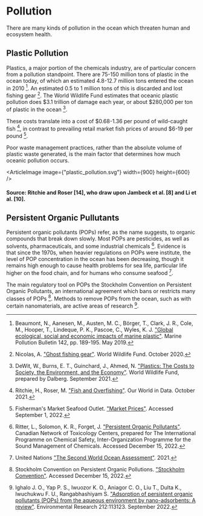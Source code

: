 


# Pollution

There are many kinds of pollution in the ocean which threaten human and ecosystem health.

## Plastic Pollution
Plastics, a major portion of the chemicals industry, are of particular concern from a pollution standpoint. There are 75-150 million tons of plastic in the ocean today, of which an estimated 4.8-12.7 million tons entered the ocean in 2010 [^{ 1 }]. An estimated 0.5 to 1 million tons of this is discarded and lost fishing gear [^{ 12 }]. The World Wildlife Fund estimates that oceanic plastic pollution does $3.1 trillion of damage each year, or about $280,000 per ton of plastic in the ocean [^{ 2 }].

These costs translate into a cost of $0.68-1.36 per pound of wild-caught fish [^{ 15 }], in contrast to prevailing retail market fish prices of around $6-19 per pound [^{ 4 }].

Poor waste management practices, rather than the absolute volume of plastic waste generated, is the main factor that determines how much oceanic pollution occurs.

<ArticleImage image={"plastic_pollution.svg"} width={900} height={600} />
#### Source: Ritchie and Roser [14], who draw upon Jambeck et al. [8] and Li et al. [10].

<RegulateFishingGearSolution />

## Persistent Organic Pullutants

Persistent organic pollutants (POPs) refer, as the name suggests, to organic compounds that break down slowly. Most POPs are pesticides, as well as solvents, pharmaceuticals, and some industrial chemicals [^pop1]. Evidence is that since the 1970s, when heavier regulations on POPs were institute, the level of POP concentration in the ocean has been decreasing, though it remains high enough to cause health problems for sea life, particular life higher on the food chain, and for humans who consume seafood [^3].

The main regulatory tool on POPs the Stockholm Convention on Persistent Organic Pollutants, an international agreement which bans or restricts many classes of POPs [^pop2]. Methods to remove POPs from the ocean, such as with certain nanomaterials, are active areas of research [^pop3].

[^pop1]: Ritter, L., Solomon, K. R., Forget, J. ["Persistent Organic Pollutants"](https://web.archive.org/web/20070926101350/http://www.chem.unep.ch/pops/ritter/en/ritteren.pdf). Canadian Network of Toxicology Centers, prepared for The International Programme on Chemical Safety, Inter-Organization Programme for the Sound Management of Chemicals. Accessed December 15, 2022.

[^pop2]: Stockholm Convention on Persistent Organic Pollutions. ["Stockholm Convention"](http://www.pops.int/). Accessed December 15, 2022.

[^pop3]: Ighalo J. O., Yap P. S., Iwuozor K. O., Aniagor C. O., Liu T., Dulta K., Iwuchukwu F. U., Rangabhashiyam S. ["Adsorption of persistent organic pollutants (POPs) from the aqueous environment by nano-adsorbents: A review"](https://www.sciencedirect.com/science/article/abs/pii/S0013935122004509). Environmental Research 212:113123. September 2022.

[^{ 1 }]: Beaumont, N., Aanesen, M., Austen, M. C., Börger, T., Clark, J. R., Cole, M., Hooper, T., Lindeque, P. K., Pascoe, C., Wyles, K. J. ["Global ecological, social and economic impacts of marine plastic"](https://www.sciencedirect.com/science/article/pii/S0025326X19302061). Marine Pollution Bulletin 142, pp. 189-195. May 2019.

[^{ 2 }]: DeWit, W., Burns, E. T., Guinchard, J., Ahmed, N. ["Plastics: The Costs to Society, the Environment, and the Economy"](https://www.wwfdrc.org/en/?36252/The-hidden-cost-of-plastic). World Wildlife Fund, prepared by Dalberg. September 2021.

[^3]: United Nations ["The Second World Ocean Assessment"](https://www.un.org/regularprocess/woa2launch). 2021.

[^{ 4 }]: Fisherman's Market Seafood Outlet. ["Market Prices"](https://fishmanmkt.com/pages/market-prices). Accessed September 1, 2022.

[^{ 8 }]: Jambeck, J., Geyer, R., Wilcox, C., Siegler, T., Perryman, M., Andrady, A., Narayan, R., Law, K. ["Plastic waste inputs from land into the ocean"](https://science.sciencemag.org/content/347/6223/768/). Science 347(6223), pp. 768-771. February 2015.

[^{ 10 }]: Li, W., Tse, H., Fok, L. ["Plastic waste in the marine environment: A review of sources, occurrence and effects"](https://www.sciencedirect.com/science/article/pii/S0048969716310154). Science of The Total Environment 566-567, pp. 333-349. October 2016.

[^{ 12 }]: Nicolas, A. ["Ghost fishing gear"](https://www.worldwildlife.org/stories/ghost-fishing-gear). World Wildlife Fund. October 2020.

[^{ 14 }]: Ritchie, H., Roser M. ["Plastic Pollution"](https://ourworldindata.org/plastic-pollution). Our World In Data. 2019.

[^{ 15 }]: Ritchie, H., Roser, M. ["Fish and Overfishing"](https://ourworldindata.org/fish-and-overfishing). Our World in Data. October 2021.
